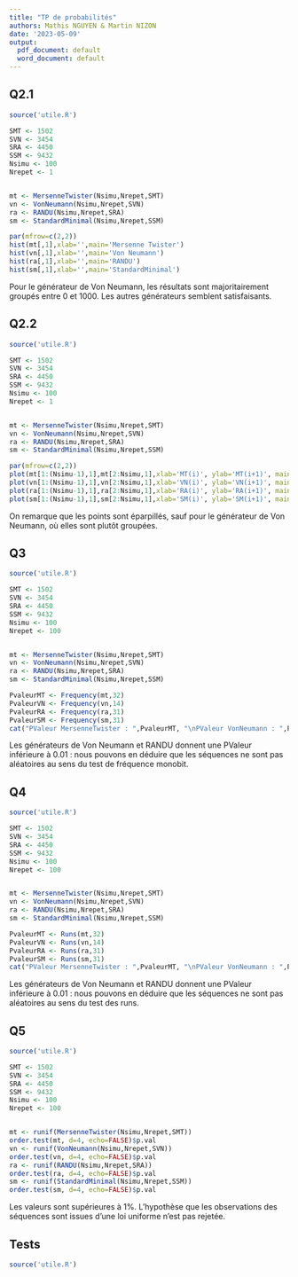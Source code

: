 ```yaml
---
title: "TP de probabilités"
authors: Mathis NGUYEN & Martin NIZON
date: '2023-05-09'
output:
  pdf_document: default
  word_document: default
---
```

## Q2.1
```r
source('utile.R')

SMT <- 1502 
SVN <- 3454
SRA <- 4450
SSM <- 9432
Nsimu <- 100
Nrepet <- 1


mt <- MersenneTwister(Nsimu,Nrepet,SMT)
vn <- VonNeumann(Nsimu,Nrepet,SVN)
ra <- RANDU(Nsimu,Nrepet,SRA)
sm <- StandardMinimal(Nsimu,Nrepet,SSM)

par(mfrow=c(2,2))
hist(mt[,1],xlab='',main='Mersenne Twister')
hist(vn[,1],xlab='',main='Von Neumann')
hist(ra[,1],xlab='',main='RANDU')
hist(sm[,1],xlab='',main='StandardMinimal')
```
Pour le générateur de Von Neumann, les résultats sont majoritairement groupés entre 0 et 1000. Les autres générateurs semblent satisfaisants.

## Q2.2
```r
source('utile.R')

SMT <- 1502 
SVN <- 3454
SRA <- 4450
SSM <- 9432
Nsimu <- 100
Nrepet <- 1


mt <- MersenneTwister(Nsimu,Nrepet,SMT)
vn <- VonNeumann(Nsimu,Nrepet,SVN)
ra <- RANDU(Nsimu,Nrepet,SRA)
sm <- StandardMinimal(Nsimu,Nrepet,SSM)

par(mfrow=c(2,2))
plot(mt[1:(Nsimu-1),1],mt[2:Nsimu,1],xlab='MT(i)', ylab='MT(i+1)', main='Mersenne Twister')
plot(vn[1:(Nsimu-1),1],vn[2:Nsimu,1],xlab='VN(i)', ylab='VN(i+1)', main='Von Neumann')
plot(ra[1:(Nsimu-1),1],ra[2:Nsimu,1],xlab='RA(i)', ylab='RA(i+1)', main='RANDU')
plot(sm[1:(Nsimu-1),1],sm[2:Nsimu,1],xlab='SM(i)', ylab='SM(i+1)', main='StandardMinimal')
```
On remarque que les points sont éparpillés, sauf pour le générateur de Von Neumann, où elles sont plutôt groupées.

## Q3
```r
source('utile.R')

SMT <- 1502 
SVN <- 3454
SRA <- 4450
SSM <- 9432
Nsimu <- 100
Nrepet <- 100


mt <- MersenneTwister(Nsimu,Nrepet,SMT)
vn <- VonNeumann(Nsimu,Nrepet,SVN)
ra <- RANDU(Nsimu,Nrepet,SRA)
sm <- StandardMinimal(Nsimu,Nrepet,SSM)

PvaleurMT <- Frequency(mt,32)
PvaleurVN <- Frequency(vn,14)
PvaleurRA <- Frequency(ra,31)
PvaleurSM <- Frequency(sm,31)
cat("PValeur MersenneTwister : ",PvaleurMT, "\nPValeur VonNeumann : ",PvaleurVN, "\nPValeur RANDU : ",PvaleurRA, "\nPValeur StandardMinimal : ",PvaleurSM)
```
Les générateurs de Von Neumann et RANDU donnent une PValeur inférieure à 0.01 : nous pouvons en déduire que les séquences ne sont pas aléatoires au sens du test de fréquence monobit.

## Q4
```r
source('utile.R')

SMT <- 1502 
SVN <- 3454
SRA <- 4450
SSM <- 9432
Nsimu <- 100
Nrepet <- 100


mt <- MersenneTwister(Nsimu,Nrepet,SMT)
vn <- VonNeumann(Nsimu,Nrepet,SVN)
ra <- RANDU(Nsimu,Nrepet,SRA)
sm <- StandardMinimal(Nsimu,Nrepet,SSM)

PvaleurMT <- Runs(mt,32)
PvaleurVN <- Runs(vn,14)
PvaleurRA <- Runs(ra,31)
PvaleurSM <- Runs(sm,31)
cat("PValeur MersenneTwister : ",PvaleurMT, "\nPValeur VonNeumann : ",PvaleurVN, "\nPValeur RANDU : ",PvaleurRA, "\nPValeur StandardMinimal : ",PvaleurSM)
```
Les générateurs de Von Neumann et RANDU donnent une PValeur inférieure à 0.01 : nous pouvons en déduire que les séquences ne sont pas aléatoires au sens du test des runs.

## Q5
```r
source('utile.R')

SMT <- 1502 
SVN <- 3454
SRA <- 4450
SSM <- 9432
Nsimu <- 100
Nrepet <- 100


mt <- runif(MersenneTwister(Nsimu,Nrepet,SMT))
order.test(mt, d=4, echo=FALSE)$p.val
vn <- runif(VonNeumann(Nsimu,Nrepet,SVN))
order.test(vn, d=4, echo=FALSE)$p.val
ra <- runif(RANDU(Nsimu,Nrepet,SRA))
order.test(ra, d=4, echo=FALSE)$p.val
sm <- runif(StandardMinimal(Nsimu,Nrepet,SSM))
order.test(sm, d=4, echo=FALSE)$p.val


```
Les valeurs sont supérieures à 1%. L'hypothèse que les observations des séquences sont issues d'une loi uniforme n'est pas rejetée.













## Tests
```r
source('utile.R')



```
